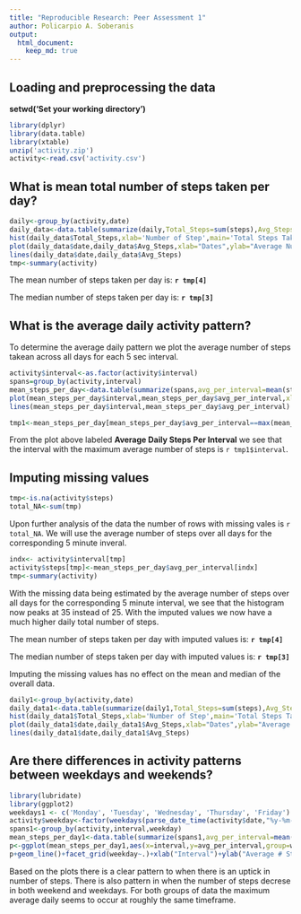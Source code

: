 ```yaml
---
title: "Reproducible Research: Peer Assessment 1"
author: Policarpio A. Soberanis
output: 
  html_document:
    keep_md: true
---
```



## Loading and preprocessing the data
**setwd('Set your working directory')**
```r
library(dplyr)
library(data.table)
library(xtable)
unzip('activity.zip')
activity<-read.csv('activity.csv')
```

## What is mean total number of steps taken per day?
```r
daily<-group_by(activity,date)
daily_data<-data.table(summarize(daily,Total_Steps=sum(steps),Avg_Steps=mean(steps),Median_Steps=median(steps)))
hist(daily_data$Total_Steps,xlab='Number of Step',main='Total Steps Taken Daily')
plot(daily_data$date,daily_data$Avg_Steps,xlab="Dates",ylab="Average Number of Step",main="Average Steps Per Day",xaxt="n")
lines(daily_data$date,daily_data$Avg_Steps)
tmp<-summary(activity)
```
The mean number of steps taken per day is:
**`r tmp[4]`**

The median number of steps taken per day is:
**`r tmp[3]`**

## What is the average daily activity pattern?
To determine the average daily pattern we plot the average number of steps takean across all days
for each 5 sec interval.
```r
activity$interval<-as.factor(activity$interval)
spans=group_by(activity,interval)
mean_steps_per_day<-data.table(summarize(spans,avg_per_interval=mean(steps,na.rm=TRUE)))
plot(mean_steps_per_day$interval,mean_steps_per_day$avg_per_interval,xlab="Interval",ylab="Average # Steps",main="Average Daily Steps Per Interval",xaxt="n")
lines(mean_steps_per_day$interval,mean_steps_per_day$avg_per_interval)
```
```r
tmp1<-mean_steps_per_day[mean_steps_per_day$avg_per_interval==max(mean_steps_per_day$avg_per_interval)]
```

From the plot above labeled **Average Daily Steps Per Interval** we see that the interval with the maximum average number of steps
is `r tmp1$interval`.

## Imputing missing values
```r
tmp<-is.na(activity$steps)
total_NA<-sum(tmp)
```
Upon further analysis of the data the number of rows with missing vales is `r total_NA`. We will use the average number of steps over all days for the corresponding 5 minute inveral.
```r
indx<- activity$interval[tmp]
activity$steps[tmp]<-mean_steps_per_day$avg_per_interval[indx]
tmp<-summary(activity)
```

With the missing data being estimated by the average number of steps over all days for the corresponding 5 minute interval, we see that the histogram now peaks at 35 instead of 25. With the imputed values we now have a much higher daily total number of steps.

The mean number of steps taken per day with imputed values is:
**`r tmp[4]`**

The median number of steps taken per day with imputed values is:
**`r tmp[3]`**

Imputing the missing values has no effect on the mean and median of the overall data.

```r
daily1<-group_by(activity,date)
daily_data1<-data.table(summarize(daily1,Total_Steps=sum(steps),Avg_Steps=mean(steps),Median_Steps=median(steps)))
hist(daily_data1$Total_Steps,xlab='Number of Step',main='Total Steps Taken Daily')
plot(daily_data1$date,daily_data1$Avg_Steps,xlab="Dates",ylab="Average Number of Step",main="Average Steps Per Day",xaxt="n")
lines(daily_data1$date,daily_data1$Avg_Steps)

```

## Are there differences in activity patterns between weekdays and weekends?
```r

library(lubridate)
library(ggplot2)
weekdays1 <- c('Monday', 'Tuesday', 'Wednesday', 'Thursday', 'Friday')
activity$weekday<-factor(weekdays(parse_date_time(activity$date,"%y-%m-%d")) %in% weekdays1,levels=c(TRUE,FALSE),labels=c('weekday','weekend'))
spans1<-group_by(activity,interval,weekday)
mean_steps_per_day1<-data.table(summarize(spans1,avg_per_interval=mean(steps)))
p<-ggplot(mean_steps_per_day1,aes(x=interval,y=avg_per_interval,group=weekday,color=weekday))
p+geom_line()+facet_grid(weekday~.)+xlab("Interval")+ylab("Average # Steps")+ggtitle("Average Daily Steps Per Interval")
```

Based on the plots there is a clear pattern to when there is an uptick in number of steps. There is also pattern in when the number of steps decrese in both weekend and weekdays. For both groups of data the maximum average daily seems to occur at roughly the same timeframe.
